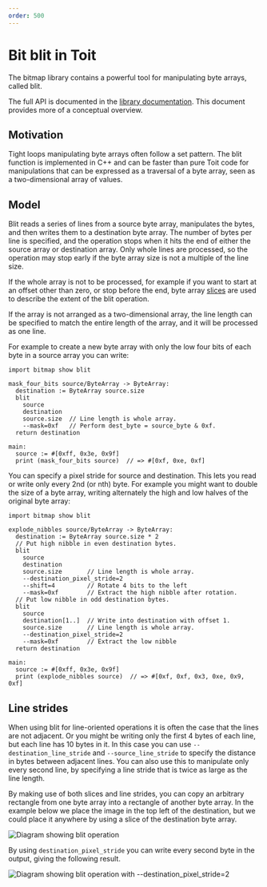 ```yaml
---
order: 500
---
```



# Bit blit in Toit

The bitmap library contains a powerful tool for manipulating byte arrays, called blit.

The full API is documented in the [library documentation](https://libs.toit.io/bitmap/library-summary).
This document provides more of a conceptual overview.

## Motivation

Tight loops manipulating byte arrays often follow a set pattern.  The blit
function is implemented in C++ and can be faster than pure Toit code for
manipulations that can be expressed as a traversal of a byte array, seen as a
two-dimensional array of values.

## Model

Blit reads a series of lines from a source byte array, manipulates the
bytes, and then writes them to a destination byte array.  The number of
bytes per line is specified, and the operation stops when it hits the
end of either the source array or destination array.  Only whole lines
are processed, so the operation may stop early if the byte array size
is not a multiple of the line size.

If the whole array is not to be processed, for example if you want to start
at an offset other than zero, or stop before the end, byte array
[slices](../../syntax#indexing-syntax)
are used to describe the extent of the blit operation.

If the array is not arranged as a two-dimensional array, the line length
can be specified to match the entire length of the array, and it will be
processed as one line.

For example to create a new byte array with only the low four bits of
each byte in a source array you can write:

```
import bitmap show blit

mask_four_bits source/ByteArray -> ByteArray:
  destination := ByteArray source.size
  blit
    source
    destination
    source.size  // Line length is whole array.
    --mask=0xf   // Perform dest_byte = source_byte & 0xf.
  return destination

main:
  source := #[0xff, 0x3e, 0x9f]
  print (mask_four_bits source)  // => #[0xf, 0xe, 0xf]
```

You can specify a pixel stride for source and destination.  This
lets you read or write only every 2nd (or nth) byte.  For example
you might want to double the size of a byte array, writing alternately
the high and low halves of the original byte array:

```
import bitmap show blit

explode_nibbles source/ByteArray -> ByteArray:
  destination := ByteArray source.size * 2
  // Put high nibble in even destination bytes.
  blit
    source
    destination
    source.size       // Line length is whole array.
    --destination_pixel_stride=2
    --shift=4         // Rotate 4 bits to the left
    --mask=0xf        // Extract the high nibble after rotation.
  // Put low nibble in odd destination bytes.
  blit
    source
    destination[1..]  // Write into destination with offset 1.
    source.size       // Line length is whole array.
    --destination_pixel_stride=2
    --mask=0xf        // Extract the low nibble
  return destination

main:
  source := #[0xff, 0x3e, 0x9f]
  print (explode_nibbles source)  // => #[0xf, 0xf, 0x3, 0xe, 0x9, 0xf]
```

## Line strides

When using blit for line-oriented operations it is often the case that the
lines are not adjacent.  Or you might be writing only the first 4 bytes of each
line, but each line has 10 bytes in it.  In this case you can use
`--destination_line_stride` and `--source_line_stride` to specify the
distance in bytes between adjacent lines.  You can also use this to
manipulate only every second line, by specifying a line stride that is
twice as large as the line length.

By making use of both slices and line strides, you can copy an arbitrary
rectangle from one byte array into a rectangle of another byte array.
In the example below we place the image in the top left of the
destination, but we could place it anywhere by using a slice of the
destination byte array.

<img src={BlitDiagram} alt="Diagram showing blit operation" />

By using `destination_pixel_stride` you can write every second byte
in the output, giving the following result.

<img src={BlitStrideDiagram} alt="Diagram showing blit operation with --destination_pixel_stride=2" />
